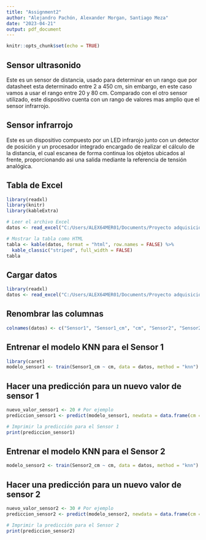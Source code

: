 ```yaml
---
title: "Assignment2"
author: "Alejandro Pachón, Alexander Morgan, Santiago Meza"
date: "2023-04-21"
output: pdf_document
---
```


```r
knitr::opts_chunk$set(echo = TRUE)
```

## Sensor ultrasonido

Este es un sensor de distancia, usado para determinar en un rango que por datasheet esta determinado entre 2 a 450 cm, sin embargo, en este caso vamos a usar el rango entre 20 y 80 cm. Comparado con el otro sensor utilizado, este dispositivo cuenta con un rango de valores mas amplio que el sensor infrarrojo.

## Sensor infrarrojo

Este es un dispositivo compuesto por un LED infrarojo junto con un detector de posición y un procesador integrado encargado de realizar el cálculo de la distancia, el cual escanea de forma continua los objetos ubicados al frente, proporcionando asi una salida mediante la referencia de tensión analógica.

## Tabla de Excel

```r
library(readxl)
library(knitr)
library(kableExtra)

# Leer el archivo Excel
datos <- read_excel("C:/Users/ALEX64MER01/Documents/Proyecto adquisición de datos/150.xlsx")

# Mostrar la tabla como HTML
tabla <- kable(datos, format = "html", row.names = FALSE) %>%
  kable_classic("striped", full_width = FALSE)
tabla

```

## Cargar datos

```r
library(readxl)
datos <- read_excel("C:/Users/ALEX64MER01/Documents/Proyecto adquisición de datos/150.xlsx")

```

## Renombrar las columnas

```r
colnames(datos) <- c("Sensor1", "Sensor1_cm", "cm", "Sensor2", "Sensor2_cm")
```

## Entrenar el modelo KNN para el Sensor 1

```r
library(caret)
modelo_sensor1 <- train(Sensor1_cm ~ cm, data = datos, method = "knn")
```

## Hacer una predicción para un nuevo valor de sensor 1

```r
nuevo_valor_sensor1 <- 20 # Por ejemplo
prediccion_sensor1 <- predict(modelo_sensor1, newdata = data.frame(cm = nuevo_valor_sensor1))

# Imprimir la predicción para el Sensor 1
print(prediccion_sensor1)
```

## Entrenar el modelo KNN para el Sensor 2

```r
modelo_sensor2 <- train(Sensor2_cm ~ cm, data = datos, method = "knn")
```

## Hacer una predicción para un nuevo valor de sensor 2

```r
nuevo_valor_sensor2 <- 30 # Por ejemplo
prediccion_sensor2 <- predict(modelo_sensor2, newdata = data.frame(cm = nuevo_valor_sensor2))

# Imprimir la predicción para el Sensor 2
print(prediccion_sensor2)

```
